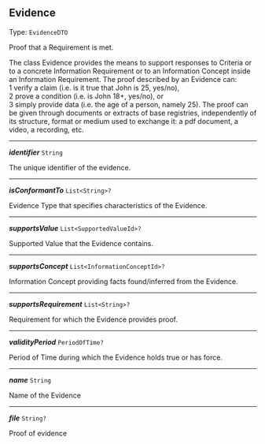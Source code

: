 


## Evidence

Type: `EvidenceDTO`

Proof that a Requirement is met.



The class Evidence provides the means to support responses to Criteria or to a concrete Information Requirement or to an Information Concept inside an Information Requirement. The proof described by an Evidence can: <br/>1 verify a claim (i.e. is it true that John is 25, yes/no),<br/>2 prove a condition (i.e. is John 18+, yes/no), or <br/>3 simply provide data (i.e. the age of a person, namely 25). The proof can be given through documents or extracts of base registries, independently of its structure, format or medium used to exchange it: a pdf document, a video, a recording, etc.



---

***identifier*** `String`

The unique identifier of the evidence.



---

***isConformantTo*** `List<String>?`

Evidence Type that specifies characteristics of the Evidence.



---

***supportsValue*** `List<SupportedValueId>?`

Supported Value that the Evidence contains.



---

***supportsConcept*** `List<InformationConceptId>?`

Information Concept providing facts found/inferred from the Evidence.



---

***supportsRequirement*** `List<String>?`

Requirement for which the Evidence provides proof.



---

***validityPeriod*** `PeriodOfTime?`

Period of Time during which the Evidence holds true or has force.



---

***name*** `String`

Name of the Evidence



---

***file*** `String?`

Proof of evidence


